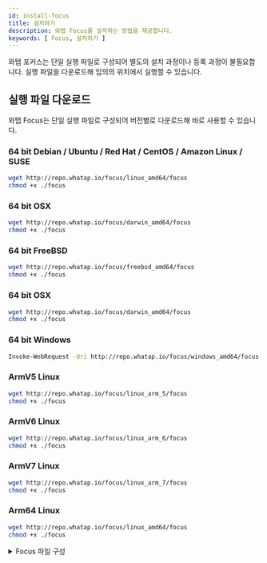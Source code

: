```yaml
---
id: install-focus
title: 설치하기
description: 와탭 Focus를 설치하는 방법을 제공합니다.
keywords: [ Focus, 설치하기 ]
---
```


와탭 포커스는 단일 실행 파일로 구성되어 별도의 설치 과정이나 등록 과정이 불필요합니다. 실행 파일을 다운로드해 임의의 위치에서 실행할 수 있습니다.

## 실행 파일 다운로드

와탭 Focus는 단일 실행 파일로 구성되어 버전별로 다운로드해 바로 사용할 수 있습니다.

### 64 bit Debian / Ubuntu / Red Hat / CentOS / Amazon Linux / SUSE

```bash title=SH
wget http://repo.whatap.io/focus/linux_amd64/focus
chmod +x ./focus
```

### 64 bit OSX

```bash title=SH
wget http://repo.whatap.io/focus/darwin_amd64/focus
chmod +x ./focus
```

### 64 bit FreeBSD

```bash title=SH
wget http://repo.whatap.io/focus/freebsd_amd64/focus
chmod +x ./focus
```

### 64 bit OSX

```bash title=SH
wget http://repo.whatap.io/focus/darwin_amd64/focus
chmod +x ./focus
```

### 64 bit Windows

```bash title=SH
Invoke-WebRequest -Uri http://repo.whatap.io/focus/windows_amd64/focus.exe -OutFile focus.exe
```

### ArmV5 Linux

```bash title=SH
wget http://repo.whatap.io/focus/linux_arm_5/focus
chmod +x ./focus
```

### ArmV6 Linux

```bash title=SH
wget http://repo.whatap.io/focus/linux_arm_6/focus
chmod +x ./focus
```

### ArmV7 Linux

```bash title=SH
wget http://repo.whatap.io/focus/linux_arm_7/focus
chmod +x ./focus
```

### Arm64 Linux

```bash title=SH
wget http://repo.whatap.io/focus/linux_amd64/focus
chmod +x ./focus
```

<details>
<summary>Focus 파일 구성</summary>

*  **Linux / FreeBSD / OSX / Raspberry Pi OS**

  * **focus**: 데이터 수집 및 전송 프로그램입니다.

*  **Windows**

  * **focus.exe**: 데이터 수집 및 전송 프로그램입니다.

</details>